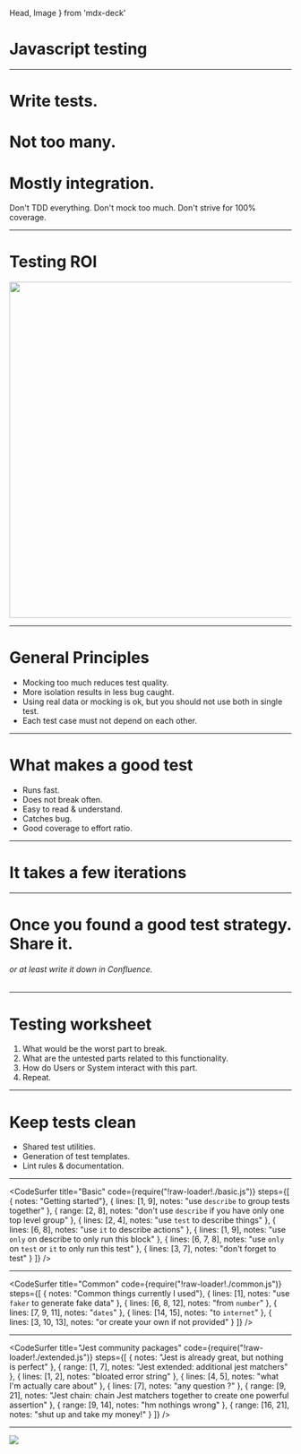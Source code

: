   Head,
  Image
} from 'mdx-deck'


<Head>
  <title>Javascript Testing</title>
</Head>

# Javascript testing

---

# Write tests.
# Not too many.
# Mostly integration.

Don't TDD everything. Don't mock too much. Don't strive for 100% coverage.

---

# Testing ROI

<Image src="testing-roi.png" size="800px" width="800px" height="600px" />

---

# General Principles

* Mocking too much reduces test quality.
* More isolation results in less bug caught.
* Using real data or mocking is ok, but you should not use both in single test.
* Each test case must not depend on each other.

---

# What makes a good test

* Runs fast.
* Does not break often.
* Easy to read & understand.
* Catches bug.
* Good coverage to effort ratio.

---

# It takes a few iterations

---

# Once you found a good test strategy. Share it.
###### or at least write it down in Confluence.

---

# Testing worksheet

1. What would be the worst part to break.
2. What are the untested parts related to this functionality.
3. How do Users or System interact with this part.
4. Repeat.

---

# Keep tests clean

* Shared test utilities.
* Generation of test templates.
* Lint rules & documentation.

---

<CodeSurfer
  title="Basic"
  code={require("!raw-loader!./basic.js")}
  steps={[
    { notes: "Getting started"},
    { lines: [1, 9], notes: "use `describe` to group tests together" },
    { range: [2, 8], notes: "don't use `describe` if you have only one top level group" },
    { lines: [2, 4], notes: "use `test` to describe things" },
    { lines: [6, 8], notes: "use `it` to describe actions" },
    { lines: [1, 9], notes: "use `only` on describe to only run this block" },
    { lines: [6, 7, 8], notes: "use `only` on `test` or `it` to only run this test" },
    { lines: [3, 7], notes: "don't forget to test" }
  ]}
/>

---

<CodeSurfer
  title="Common"
  code={require("!raw-loader!./common.js")}
  steps={[
    { notes: "Common things currently I used"},
    { lines: [1], notes: "use `faker` to generate fake data" },
    { lines: [6, 8, 12], notes: "from `number`" },
    { lines: [7, 9, 11], notes: "`dates`" },
    { lines: [14, 15], notes: "to `internet`" },
    { lines: [3, 10, 13], notes: "or create your own if not provided" }
  ]}
/>

---

<CodeSurfer
  title="Jest community packages"
  code={require("!raw-loader!./extended.js")}
  steps={[
    { notes: "Jest is already great, but nothing is perfect" },
    { range: [1, 7], notes: "Jest extended: additional jest matchers" },
    { lines: [1, 2], notes: "bloated error string" },
    { lines: [4, 5], notes: "what I'm actually care about" },
    { lines: [7], notes: "any question ?" },
    { range: [9, 21], notes: "Jest chain: chain Jest matchers together to create one powerful assertion" },
    { range: [9, 14], notes: "hm nothings wrong" },
    { range: [16, 21], notes: "shut up and take my money!" }
  ]}
/>

---

<Image src="the-null-pointer-exception.jpg" size="500px" />
